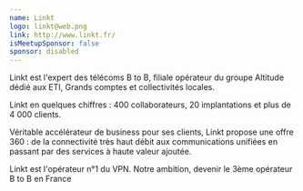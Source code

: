 ```yaml
---
name: Linkt
logo: linkt@web.png
link: http://www.linkt.fr/
isMeetupSponsor: false
sponsor: disabled
---
```


Linkt est l'expert des télécoms B to B, filiale opérateur du groupe Altitude
dédié aux ETI, Grands comptes et collectivités locales.

Linkt en quelques chiffres : 400 collaborateurs, 20 implantations et plus de
4 000 clients.

Véritable accélérateur de business pour ses clients, Linkt propose une offre
360 : de la connectivité très haut débit aux communications unifiées en passant
par des services à haute valeur ajoutée.

Linkt est l'opérateur n°1 du VPN. Notre ambition, devenir le 3ème opérateur B to
B en France
